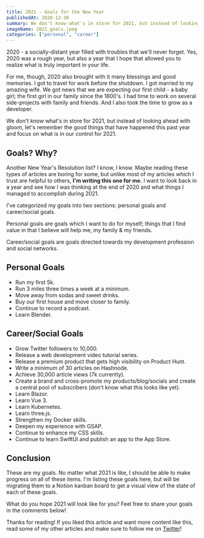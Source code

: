 ---
title: 2021 - Goals for the New Year
publishedAt: 2020-12-30
summary: We don't know what's in store for 2021, but instead of looking ahead with gloom, let's remember the good things that have happened this past year and focus on what is in our control for 2021.
imageName: 2021_goals.jpeg
categories: ["personal", "career"]
---

2020 - a socially-distant year filled with troubles that we'll never forget. Yes, 2020 was a rough year, but also a year that I hope that allowed you to realize what is truly important in your life.

For me, though, 2020 also brought with it many blessings and good memories. I got to travel for work before the shutdown. I got married to my amazing wife. We got news that we are expecting our first child - a baby girl; the first girl in our family since the 1800's. I had time to work on several side-projects with family and friends. And I also took the time to grow as a developer.

We don't know what's in store for 2021, but instead of looking ahead with gloom, let's remember the good things that have happened this past year and focus on what is in our control for 2021.

## Goals? Why?

Another New Year's Resolution list? I know, I know. Maybe reading these types of articles are boring for some, but unlike most of my articles which I trust are helpful to others, **I'm writing this one for me.** I want to look back in a year and see how I was thinking at the end of 2020 and what things I managed to accomplish during 2021.

I've categorized my goals into two sections: personal goals and career/social goals.

Personal goals are goals which I want to do for myself; things that I find value in that I believe will help me, my family & my friends.

Career/social goals are goals directed towards my development profession and social networks.

## Personal Goals

- Run my first 5k.
- Run 3 miles three times a week at a minimum.
- Move away from sodas and sweet drinks.
- Buy our first house and move closer to family.
- Continue to record a podcast.
- Learn Blender.

## Career/Social Goals

- Grow Twitter followers to 10,000.
- Release a web development video tutorial series.
- Release a premium product that gets high visibility on Product Hunt.
- Write a minimum of 30 articles on Hashnode.
- Achieve 30,000 article views (7k currently).
- Create a brand and cross-promote my products/blog/socials and create a central pool of subscribers (don't know what this looks like yet).
- Learn Blazor.
- Learn Vue 3.
- Learn Kubernetes.
- Learn three.js.
- Strengthen my Docker skills.
- Deepen my experience with GSAP.
- Continue to enhance my CSS skills.
- Continue to learn SwiftUI and publish an app to the App Store.

## Conclusion

These are my goals. No matter what 2021 is like, I should be able to make progress on all of these items. I'm listing these goals here, but will be migrating them to a Notion kanban board to get a visual view of the state of each of these goals.

What do you hope 2021 will look like for you? Feel free to share your goals in the comments below!

Thanks for reading! If you liked this article and want more content like this, read some of my other articles and make sure to follow me on [Twitter](https://twitter.com/BraydonCoyer)!
